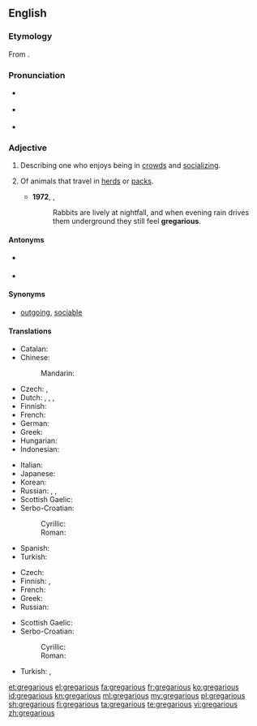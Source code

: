 ==English==
{{was wotd|2008|October|28}}

===Etymology===
From {{etyl|la|en}} {{term|gregarius|gregārius|lang=la}}.

===Pronunciation===
* {{a|UK}} {{IPA|/ɡrɪˈɡɛə.ɹɪ.əs/}}
* {{a|US}} {{IPA|/ɡrɨˈɡɛɹ.i.əs/}}
* {{audio|en-us-gregarious.ogg|Audio (US)}}

===Adjective===
{{en-adj}}

# {{context|of a person}} Describing one who enjoys being in [[crowd]]s and [[socializing]].
# {{zoology}} Of animals that travel in [[herd]]s or [[pack]]s.
#* '''1972''', {{w|Richard Adams}}, ''{{w|Watership Down}}''
#*: Rabbits are lively at nightfall, and when evening rain drives them underground they still feel '''gregarious'''.

====Antonyms====
* {{sense|of a person}} {{l|en|ungregarious}}
* {{sense|zoology}} {{l|en|nongregarious}}

====Synonyms====
* {{sense|of a person who enjoys being in crowds}} [[outgoing]], [[sociable]]

====Translations====
{{trans-top|of a person who enjoys being in crowds}}
* Catalan: {{t-|ca|gregari}}
* Chinese:
*: Mandarin: {{t|cmn|社交|tr=shèjiāo de|alt=社交的|sc=Hani}}
* Czech: {{t-|cs|družný}}, {{t+|cs|společenský}}
* Dutch: {{t+|nl|gezellig}}, {{t+|nl|sociaal}}, {{t-|nl|gregarieus}}, {{t+|nl|uitgaand}}
* Finnish: {{t-|fi|seurallinen}}
* French: {{t+|fr|sociable}}
* German: {{t+|de|gesellig}}
* Greek: {{t+|el|κοινωνικός|tr=koinonikós|sc=Grek}}
* Hungarian: {{t-|hu|társaságot kedvelő}}
* Indonesian: {{t-SOP|id|[[suka]] [[gaul|bergaul]]}}
{{trans-mid}}
* Italian: {{t+|it|gregario}}
* Japanese: {{t-|ja|社交的|tr=しゃこうてきな, shakōteki na|alt=社交的な|sc=Jpan}}
* Korean: {{t+|ko|사교적|tr=sagyojeog-in|alt=사교적인|sc=Kore}}
* Russian: {{t+|ru|общительный|m|tr=obščítelʹnyj|sc=Cyrl}}, {{t+|ru|коммуникабельный|m|tr=kommunikábelʹnyj|sc=Cyrl}}, {{t+|ru|контактный|m|tr=kontáktnyj|sc=Cyrl}}
* Scottish Gaelic: {{t-|gd|greigheach}}
* Serbo-Croatian:
*: Cyrillic: {{t-|sh|друштвен|sc=Cyrl}}
*: Roman: {{t-|sh|društven|sc=Latn}}
* Spanish: {{t+|es|gregario}}
* Turkish: {{t+|tr|sosyal}}
{{trans-bottom}}

{{trans-top|of animals that travel in herds}}
* Czech: {{t-|cs|stádní}}
* Finnish: {{t+|fi|lauma|alt=lauma-}}, {{t-SOP|fi|[[lauma]]ssa [[elävä]]}}
* French: {{t|fr|grégaire|m|f}}
* Greek: {{t+|el|αγελαίος|tr=agelaíos|sc=Grek}}
* Russian: {{t+|ru|стадный|m|tr=stádnyj|sc=Cyrl}}
{{trans-mid}}
* Scottish Gaelic: {{t-|gd|greigheach}}
* Serbo-Croatian:
*: Cyrillic: {{t-|sh|друштвен|sc=Cyrl}}
*: Roman: {{t-|sh|društven}}
* Turkish: {{t-|tr|sürü halinde|alt=sürü hâlinde}}, {{t+|tr|sürücül}}
{{trans-bottom}}

[[et:gregarious]]
[[el:gregarious]]
[[fa:gregarious]]
[[fr:gregarious]]
[[ko:gregarious]]
[[id:gregarious]]
[[kn:gregarious]]
[[ml:gregarious]]
[[my:gregarious]]
[[pl:gregarious]]
[[sh:gregarious]]
[[fi:gregarious]]
[[ta:gregarious]]
[[te:gregarious]]
[[vi:gregarious]]
[[zh:gregarious]]